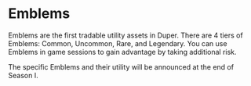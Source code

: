 # Emblems

Emblems are the first tradable utility assets in Duper. There are 4 tiers of Emblems: Common, Uncommon, Rare, and Legendary. You can use Emblems in game sessions to gain advantage by taking additional risk.

The specific Emblems and their utility will be announced at the end of Season I.
